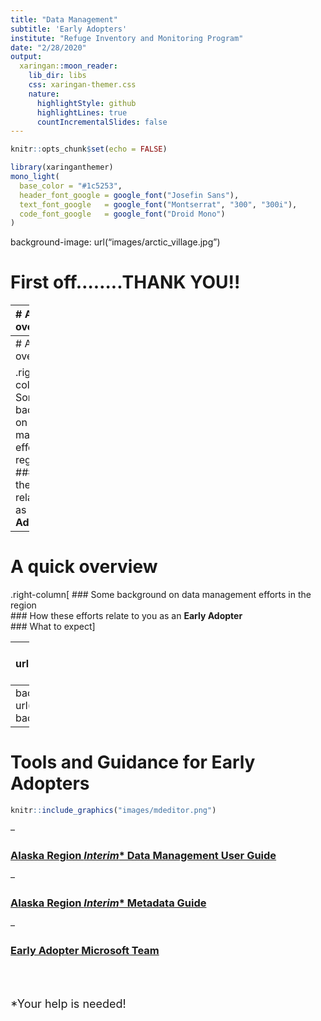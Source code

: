 ```yaml
---
title: "Data Management"
subtitle: 'Early Adopters'
institute: "Refuge Inventory and Monitoring Program"
date: "2/28/2020"
output:
  xaringan::moon_reader:
    lib_dir: libs
    css: xaringan-themer.css
    nature:
      highlightStyle: github
      highlightLines: true
      countIncrementalSlides: false
---
```


```r
knitr::opts_chunk$set(echo = FALSE)
```


```r
library(xaringanthemer)
mono_light(
  base_color = "#1c5253",
  header_font_google = google_font("Josefin Sans"),
  text_font_google   = google_font("Montserrat", "300", "300i"),
  code_font_google   = google_font("Droid Mono")
)
```


background-image: url("images/arctic_village.jpg")

# First off........THANK YOU!!

---
# A quick overview

.right-column[
### Some background on data management efforts in the region
]


---
# A quick overview

.right-column[
### Some background on data management efforts in the region
<br>
### How these efforts relate to you as an **Early Adopter**
]

---
# A quick overview

.right-column[
### Some background on data management efforts in the region
<br>
### How these efforts relate to you as an **Early Adopter**
<br>
### What to expect
]

---
background-image: url("images/fws_dm_movement.jpg")
background-size: contain

---
background-image: url("images/early_adopters.png")
background-size: contain

---
# **Tools and Guidance for Early Adopters**
 
```r
knitr::include_graphics("images/mdeditor.png")
```

--

### [Alaska Region ***Interim**** Data Management User Guide](https://ak-region-dst.gitbook.io/alaska-region-interim-data-management-user-guide/)

--

### [Alaska Region ***Interim**** Metadata   Guide](https://ak-region-dst.gitbook.io/alaska-region-mdeditor-interim-user-guide/)

--

### [Early Adopter Microsoft   Team](https://teams.microsoft.com/l/team/19%3a4b44ca0cecc147f287591f25f55a3a6b%40thread.skype/conversations?groupId=f2bccb15-7613-446e-9cd2-ce1cf171f5d5&tenantId=0693b5ba-4b18-4d7b-9341-f32f400a5494)

<br>
<br>

<font size="4"> *Your help is needed! </font>
